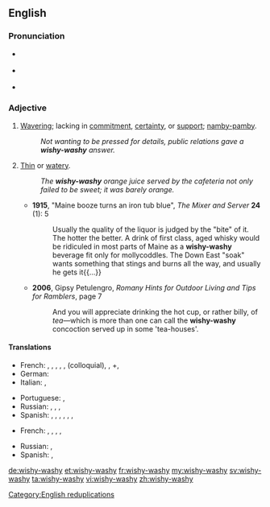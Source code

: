 {{was wotd|2010|July|3}}
==English==

===Pronunciation===
* {{a|UK}} {{IPA|/ˈwɪʃ.iˌwɒʃ.i/}}
* {{a|US}} {{IPA|/ˈwɪʃ.iˌwɑ.ʃi/|/ˈwɪʃ.iˌwɔ.ʃi/}}
* {{audio|en-us-wishy-washy.ogg|Audio (US)}}

===Adjective===
{{en-adj|wishy-washi|er|more}}

# [[waver|Waver]]ing; lacking in [[commitment]], [[certainty]], or [[support]]; [[namby-pamby]].
#: ''Not wanting to be pressed for details, public relations gave a '''wishy-washy''' answer.''
# [[thin|Thin]] or [[watery]].
#: ''The '''wishy-washy''' orange juice served by the cafeteria not only failed to be sweet; it was barely orange.''
#* '''1915''', "Maine booze turns an iron tub blue", ''The Mixer and Server'' '''24''' (1): 5
#*: Usually the quality of the liquor is judged by the "bite" of it.  The hotter the better.  A drink of first class, aged whisky would be ridiculed in most parts of Maine as a '''wishy-washy''' beverage fit only for mollycoddles. The Down East "soak" wants something that stings and burns all the way, and usually he gets it{{...}}
#* '''2006''', Gipsy Petulengro, ''Romany Hints for Outdoor Living and Tips for Ramblers'', page 7
#*: And you will appreciate drinking the hot cup, or rather billy, of ''tea''—which is more than one can call the '''wishy-washy''' concoction served up in some 'tea-houses'.

====Translations====
{{trans-top|wavering or lacking in commitment, certainty, or support}}
* French: {{t-|fr|molasse}}, {{t|fr|mollasson}}, {{t|fr|béni-oui-oui}}, {{t|fr|chiffe molle}}, {{t|fr|femmelette}}, {{t+|fr|couille molle}} (colloquial), {{t+|fr|girouette}}, +{{t+|fr|fadasse}}, {{t|fr|aseptisé}}
* German: {{t+|de|Wischiwaschi|alt=Wischiwaschi-}}
* Italian: {{t+|it|incerto}}, {{t-|it|smidollato}}
{{trans-mid}}
* Portuguese: {{t+|pt|indeciso|m}}, {{t-|pt|enrolado|m}}
* Russian: {{t|ru|невыразительный}}, {{t|ru|безликий}}, {{t+|ru|бледный}}, {{qualifier|somewhat|informal}} {{t|ru|хилый}}
* Spanish: {{t+|es|indeciso|m}},  {{t|es|lábil}}, {{t+|es|débil}}, {{t|es|calzonazos (colloquial)}}, {{t|es|vacilante}}, {{t+|es|veleta}}, {{t|es|tornadizo}}
{{trans-bottom}}
{{trans-top|thin or watery}}
* French: {{t+|fr|lavasse}}, {{t|fr|jus de chaussette}}, {{t|fr|pisse d'âne}}, {{t|fr|bibine}}, {{t|fr|eau de vaisselle}}
{{trans-mid}}
* Russian: {{t|ru|водянистый, слабый}}, {{t+|ru|жидкий}}
* Spanish: {{t|es|bebistrajo}}, {{t-|es|aguado}}
{{trans-bottom}}

[[Category:English reduplications]]

[[de:wishy-washy]]
[[et:wishy-washy]]
[[fr:wishy-washy]]
[[my:wishy-washy]]
[[sv:wishy-washy]]
[[ta:wishy-washy]]
[[vi:wishy-washy]]
[[zh:wishy-washy]]